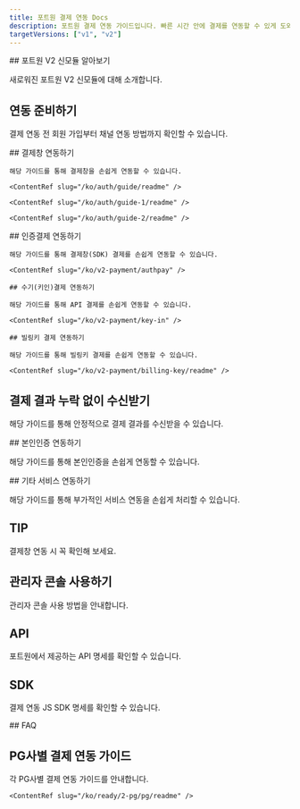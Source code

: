 ```yaml
---
title: 포트원 결제 연동 Docs
description: 포트원 결제 연동 가이드입니다. 빠른 시간 안에 결제를 연동할 수 있게 도와드립니다.
targetVersions: ["v1", "v2"]
---
```



<EasyGuideLink client:visible />

<VersionGate default="v2">
  ## 포트원 V2 신모듈 알아보기

  새로워진 포트원 V2 신모듈에 대해 소개합니다.

  <ContentRef slug="/ko/v2-payment/v2" />
</VersionGate>

## 연동 준비하기

결제 연동 전 회원 가입부터 채널 연동 방법까지 확인할 수 있습니다.

<ContentRef slug="/ko/ready/readme" />

<VersionGate>
  <Fragment slot="v1">
    ## 결제창 연동하기

    해당 가이드를 통해 결제창을 손쉽게 연동할 수 있습니다.

    <ContentRef slug="/ko/auth/guide/readme" />

    <ContentRef slug="/ko/auth/guide-1/readme" />

    <ContentRef slug="/ko/auth/guide-2/readme" />
  </Fragment>

  <Fragment slot="v2">
    ## 인증결제 연동하기

    해당 가이드를 통해 결제창(SDK) 결제를 손쉽게 연동할 수 있습니다.

    <ContentRef slug="/ko/v2-payment/authpay" />

    ## 수기(키인)결제 연동하기

    해당 가이드를 통해 API 결제를 손쉽게 연동할 수 있습니다.

    <ContentRef slug="/ko/v2-payment/key-in" />

    ## 빌링키 결제 연동하기

    해당 가이드를 통해 빌링키 결제를 손쉽게 연동할 수 있습니다.

    <ContentRef slug="/ko/v2-payment/billing-key/readme" />
  </Fragment>
</VersionGate>

## 결제 결과 누락 없이 수신받기

해당 가이드를 통해 안정적으로 결제 결과를 수신받을 수 있습니다.

<VersionGate>
  <ContentRef slot="v1" slug="/ko/result/webhook" />

  <ContentRef slot="v2" slug="/ko/v2-payment/webhook" />
</VersionGate>

<VersionGate default="v2">
  ## 본인인증 연동하기

  해당 가이드를 통해 본인인증을 손쉽게 연동할 수 있습니다.

  <ContentRef slug="/ko/v2-payment/identity-verification" />
</VersionGate>

<VersionGate default="v1">
  ## 기타 서비스 연동하기

  해당 가이드를 통해 부가적인 서비스 연동을 손쉽게 처리할 수 있습니다.

  <ContentRef slug="/ko/etc/phone/readme" />

  <ContentRef slug="/ko/etc/all/readme" />

  <ContentRef slug="/ko/etc/credit-auth/readme" />

  <ContentRef slug="/ko/etc/url" />

  <ContentRef slug="/ko/etc/budget" />

  ## TIP

  결제창 연동 시 꼭 확인해 보세요.

  <ContentRef slug="/ko/tip/tax" />

  <ContentRef slug="/ko/tip/chk" />

  <ContentRef slug="/ko/tip/confirm-process" />

  <ContentRef slug="/ko/tip/flow" />

  <ContentRef slug="/ko/tip/agency-and-tier" />

  <ContentRef slug="/ko/tip/pg" />

  <ContentRef slug="/ko/tip/pg-1" />
</VersionGate>

## 관리자 콘솔 사용하기

관리자 콘솔 사용 방법을 안내합니다.

<ContentRef slug="/ko/console/pg" />

## API

포트원에서 제공하는 API 명세를 확인할 수 있습니다.

<VersionGate>
  <ContentRef slot="v1" slug="/ko/api/rest-api-access-token" />

  <ContentRef slot="v2" slug="/ko/v2-payment/api" />
</VersionGate>

## SDK

결제 연동 JS SDK 명세를 확인할 수 있습니다.

<VersionGate>
  <ContentRef slot="v1" slug="/ko/sdk/javascript-sdk/readme" />

  <ContentRef slot="v2" slug="/ko/v2-payment/v2-sdk/readme" />
</VersionGate>

<VersionGate slot="v1">
  ## FAQ

  <ContentRef slug="/ko/faq/undefined" />
</VersionGate>

## PG사별 결제 연동 가이드

각 PG사별 결제 연동 가이드를 안내합니다.

<VersionGate>
  <Fragment slot="v1">
    <ContentRef slug="/ko/pg/payment-gateway/readme" />

    <ContentRef slug="/ko/ready/2-pg/pg/readme" />
  </Fragment>

  <ContentRef slot="v2" slug="/ko/v2-payment/pg/readme" />
</VersionGate>
